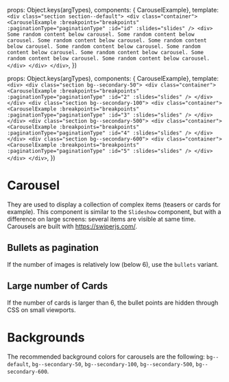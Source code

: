 
<Meta of={CarouselStories} />

  props: Object.keys(argTypes),
  components: { CarouselExample},
  template:
    `
    <div class="section section--default">
        <div class="container">
          <CarouselExample
            :breakpoints="breakpoints"
            :paginationType="paginationType"
            :id="id"
            :slides="slides"
          />
          <div>
            Some random content below carousel. Some random content below carousel. Some random content below carousel. Some random content below carousel. Some random content below carousel. Some random content below carousel. Some random content below carousel. Some random content below carousel. Some random content below carousel.
          </div>
        </div>
      </div>
    `,
})

  props: Object.keys(argTypes),
  components: { CarouselExample},
  template:
    `
    <div>
      <div class="section bg--secondary-50">
        <div class="container">
          <CarouselExample
            :breakpoints="breakpoints"
            :paginationType="paginationType"
            :id="2"
            :slides="slides"
          />
        </div>
      </div>
      <div class="section bg--secondary-100">
        <div class="container">
          <CarouselExample
            :breakpoints="breakpoints"
            :paginationType="paginationType"
            :id="3"
            :slides="slides"
          />
        </div>
      </div>
      <div class="section bg--secondary-500">
        <div class="container">
          <CarouselExample
            :breakpoints="breakpoints"
            :paginationType="paginationType"
            :id="4"
            :slides="slides"
          />
        </div>
      </div>
      <div class="section bg--secondary-600">
        <div class="container">
          <CarouselExample
            :breakpoints="breakpoints"
            :paginationType="paginationType"
            :id="5"
            :slides="slides"
          />
        </div>
      </div>
    </div>
    `,
})

# Carousel

They are used to display a collection of complex items (teasers or cards for example). This component is similar to the `Slideshow` component, but with a difference on large screens: several items are visible at same time.
Carousels are built with https://swiperjs.com/.

## Bullets as pagination

If the number of images is relatively low (below 6), use the `bullets` variant.

<Canvas>
  <Story of={CarouselStories.WithBullets} />
</Canvas>

## Large number of Cards

If the number of cards is larger than 6, the bullet points are hidden through CSS on small viewports.

<Canvas>
  <Story of={CarouselStories.LargeNumberOfCards} />
</Canvas>

# Backgrounds

The recommended background colors for carousels are the following: `bg--default`, `bg--secondary-50`, `bg--secondary-100`, `bg--secondary-500`, `bg--secondary-600`.

<Canvas>
  <Story of={CarouselStories.Backgrounds} />
</Canvas>
